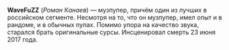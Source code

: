 {{Инфобокс для пуперов
|title2=WaveFuZZ
|другие_ники=nick97ftgun
|image3=[[Файл:WaveFuZZ.jpg|left]]
|сферы_творчества=RYTPMV
|год_начала=2013
|image4=
|имя_фамилия=Роман Канаев
|дата_рождения=
|место_проживания=Тамбов, с 2016 года - Москва
|ссылки=
*[https://www.youtube.com/channel/UCQ0hDNwxz_orFUAtV6t1EaA WaveFuZZ] 
*[https://www.youtube.com/channel/UCsRuJSVxoi6cYnMCOaIvMvw FuZZalt]
}}

'''WaveFuZZ''' (''Роман Канаев'') — музпупер, причём один из лучших в российском сегменте. Несмотря на то, что он музпупер, имел опыт и в рандоме, и в обычных пупах. Помимо упора на качество звука, старался брать оригинальные сурсы. Инсценировал смерть 23 июня 2017 года.